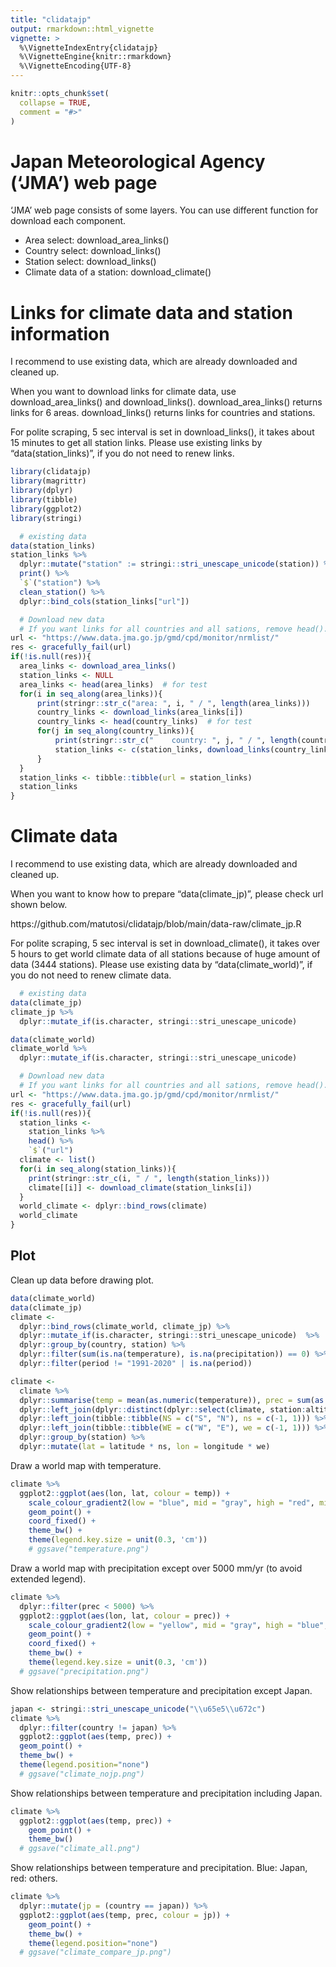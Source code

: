 ---
title: "clidatajp"
output: rmarkdown::html_vignette
vignette: >
  %\VignetteIndexEntry{clidatajp}
  %\VignetteEngine{knitr::rmarkdown}
  %\VignetteEncoding{UTF-8}
---

```{r, include = FALSE}
knitr::opts_chunk$set(
  collapse = TRUE,
  comment = "#>"
)
```

# Japan Meteorological Agency ('JMA') web page

'JMA' web page consists of some layers. 
You can use different function for download each component.

  - Area select: download_area_links()
  - Country select: download_links()
  - Station select: download_links()
  - Climate data of a station: download_climate()

# Links for climate data and station information

I recommend to use existing data, 
which are already downloaded and cleaned up. 

When you want to download links for climate data, 
use download_area_links() and download_links(). 
download_area_links() returns links for 6 areas. 
download_links() returns links for countries and stations. 

For polite scraping, 5 sec interval is set in download_links(), 
it takes about 15 minutes to get all station links. 
Please use existing links by "data(station_links)", 
if you do not need to renew links. 

```{r setup}
library(clidatajp)
library(magrittr)
library(dplyr)
library(tibble)
library(ggplot2)
library(stringi)
```

```{r station_links, eval = FALSE}
  # existing data
data(station_links)
station_links %>%
  dplyr::mutate("station" := stringi::stri_unescape_unicode(station)) %>%
  print() %>%
  `$`("station") %>%
  clean_station() %>%
  dplyr::bind_cols(station_links["url"])

  # Download new data
  # If you want links for all countries and all sations, remove head().
url <- "https://www.data.jma.go.jp/gmd/cpd/monitor/nrmlist/"
res <- gracefully_fail(url)
if(!is.null(res)){
  area_links <- download_area_links()
  station_links <- NULL
  area_links <- head(area_links)  # for test
  for(i in seq_along(area_links)){
      print(stringr::str_c("area: ", i, " / ", length(area_links)))
      country_links <- download_links(area_links[i])
      country_links <- head(country_links)  # for test
      for(j in seq_along(country_links)){
          print(stringr::str_c("    country: ", j, " / ", length(country_links)))
          station_links <- c(station_links, download_links(country_links[j]))
      }
  }
  station_links <- tibble::tibble(url = station_links)
  station_links
}
```

# Climate data

I recommend to use existing data, 
which are already downloaded and cleaned up. 

When you want to know how to prepare "data(climate_jp)", 
please check url shown below. 

https://github.com/matutosi/clidatajp/blob/main/data-raw/climate_jp.R

For polite scraping, 5 sec interval is set in download_climate(), 
it takes over 5 hours to get world climate data of all stations 
because of huge amount of data (3444 stations). 
Please use existing data by "data(climate_world)", 
if you do not need to renew climate data. 

```{r climate_data, eval = FALSE}
  # existing data
data(climate_jp)
climate_jp %>%
  dplyr::mutate_if(is.character, stringi::stri_unescape_unicode)

data(climate_world)
climate_world %>%
  dplyr::mutate_if(is.character, stringi::stri_unescape_unicode)

  # Download new data
  # If you want links for all countries and all sations, remove head().
url <- "https://www.data.jma.go.jp/gmd/cpd/monitor/nrmlist/"
res <- gracefully_fail(url)
if(!is.null(res)){
  station_links <-
    station_links %>%
    head() %>%
    `$`("url")
  climate <- list()
  for(i in seq_along(station_links)){
    print(stringr::str_c(i, " / ", length(station_links)))
    climate[[i]] <- download_climate(station_links[i])
  }
  world_climate <- dplyr::bind_rows(climate)
  world_climate
}
```

## Plot

Clean up data before drawing plot. 

```{r clean_data}
data(climate_world)
data(climate_jp)
climate <- 
  dplyr::bind_rows(climate_world, climate_jp) %>%
  dplyr::mutate_if(is.character, stringi::stri_unescape_unicode)  %>%
  dplyr::group_by(country, station) %>%
  dplyr::filter(sum(is.na(temperature), is.na(precipitation)) == 0) %>%
  dplyr::filter(period != "1991-2020" | is.na(period))

climate <- 
  climate %>%
  dplyr::summarise(temp = mean(as.numeric(temperature)), prec = sum(as.numeric(precipitation))) %>%
  dplyr::left_join(dplyr::distinct(dplyr::select(climate, station:altitude))) %>%
  dplyr::left_join(tibble::tibble(NS = c("S", "N"), ns = c(-1, 1))) %>%
  dplyr::left_join(tibble::tibble(WE = c("W", "E"), we = c(-1, 1))) %>%
  dplyr::group_by(station) %>%
  dplyr::mutate(lat = latitude * ns, lon = longitude * we)
```

Draw a world map with temperature. 

```{r temperature}
climate %>%
  ggplot2::ggplot(aes(lon, lat, colour = temp)) +
    scale_colour_gradient2(low = "blue", mid = "gray", high = "red", midpoint = 15) + 
    geom_point() + 
    coord_fixed() + 
    theme_bw() + 
    theme(legend.key.size = unit(0.3, 'cm'))
    # ggsave("temperature.png")
```

Draw a world map with precipitation except over 5000 mm/yr (to avoid extended legend).

```{r precipitation}
climate %>%
  dplyr::filter(prec < 5000) %>%
  ggplot2::ggplot(aes(lon, lat, colour = prec)) +
    scale_colour_gradient2(low = "yellow", mid = "gray", high = "blue", midpoint = 1500) + 
    geom_point() + 
    coord_fixed() + 
    theme_bw() + 
    theme(legend.key.size = unit(0.3, 'cm'))
  # ggsave("precipitation.png")
```

Show relationships between temperature and precipitation except Japan.

```{r except_japan}
japan <- stringi::stri_unescape_unicode("\\u65e5\\u672c")
climate %>%
  dplyr::filter(country != japan) %>%
  ggplot2::ggplot(aes(temp, prec)) + 
  geom_point() + 
  theme_bw() + 
  theme(legend.position="none")
  # ggsave("climate_nojp.png")
```

Show relationships between temperature and precipitation including Japan.

```{r all_data}
climate %>%
  ggplot2::ggplot(aes(temp, prec)) + 
    geom_point() + 
    theme_bw()
  # ggsave("climate_all.png")
```

Show relationships between temperature and precipitation. 
Blue: Japan, red: others. 

```{r compare_japan}
climate %>%
  dplyr::mutate(jp = (country == japan)) %>%
  ggplot2::ggplot(aes(temp, prec, colour = jp)) + 
    geom_point() + 
    theme_bw() +
    theme(legend.position="none")
  # ggsave("climate_compare_jp.png")
```
